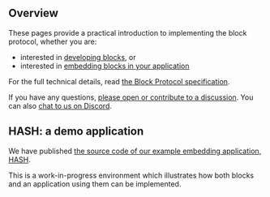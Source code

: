 ## Overview

These pages provide a practical introduction to implementing the block protocol, whether you are:

- interested in [developing blocks](https://blockprotocol.org/docs/developing-blocks), or
- interested in [embedding blocks in your application](https://blockprotocol.org/docs/embedding-blocks)

For the full technical details, read [the Block Protocol specification](https://blockprotocol.org/spec).

If you have any questions, [please open or contribute to a discussion](https://github.com/blockprotocol/blockprotocol/discussions). You can also [chat to us on Discord](https://blockprotocol.org/discord).

## HASH: a demo application

We have published [the source code of our example embedding application, HASH](https://github.com/hashintel/hash/tree/main/packages/hash).

This is a work-in-progress environment which illustrates how both blocks and an application using them can be implemented.
